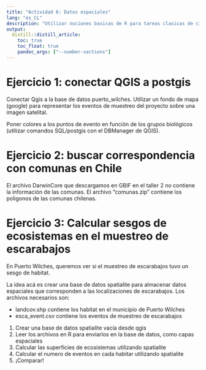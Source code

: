 ```yaml
---
title: "Actividad 6: Datos espaciales"
lang: "es_CL"
description: "Utilizar nociones basicas de R para tareas clasicas de ciencia de la biodiversidad."
output:
  distill::distill_article:
    toc: true
    toc_float: true
    pandoc_args: ["--number-sections"]
---
```



# Ejercicio 1: conectar QGIS a postgis

Conectar Qgis a la base de datos puerto_wilches.
Utilizar un fondo de mapa (google) para representar los eventos de muestreo del proyecto sobre una imagen satelital.

Poner colores a los puntos de evento en función de los grupos biológicos (utilizar comandos SQL/postgis con el DBManager de QGIS).

# Ejercicio 2: buscar correspondencia con comunas en Chile

El archivo DarwinCore que descargamos en GBIF en el taller 2 no contiene la información de las comunas.
El archivo "comunas.zip" contiene los poligonos de  las comunas chilenas.

# Ejercicio 3: Calcular sesgos de ecosistemas en el muestreo de escarabajos

En Puerto Wilches, queremos ver si el muestreo de escarabajos tuvo un sesgo de habitat.

La idea acá es crear una base de datos spatialite para almacenar datos espaciales que corresponden a las localizaciones de escarabajos.
Los archivos necesarios son:

* landcov.shp contiene los habitat en el municipio de Puerto Wilches
* esca_event.csv contiene los eventos de muestreo de escarabajos

1. Crear una base de datos spatialite vacía desde qgis
1. Leer los archivos en R para enviarlos en la base de datos, como capas espaciales
1. Calcular las superficies de ecosistemas utilizando spatialite
1. Calcular el numero de eventos en cada habitar utilizando spatialite
1. ¡Comparar!